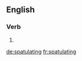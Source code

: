 
==English==

===Verb===
{{head|en|present participle}}

# {{present participle of|spatulate|lang=en}}

[[de:spatulating]]
[[fr:spatulating]]